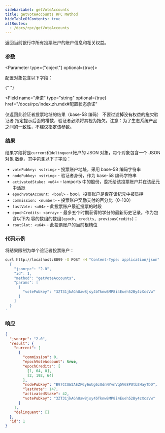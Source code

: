```yaml
---
sidebarLabel: getVoteAccounts
title: getVoteAccounts RPC Method
hideTableOfContents: true
altRoutes:
  - /docs/rpc/getVoteAccounts
---
```


返回当前银行中所有投票账户的账户信息和相关权益。

<DocSideBySide>

<DocLeftSide>

### 参数

<Parameter type={"object"} optional={true}>

配置对象包含以下字段：

{" "}

<Field
  name="承诺"
  type="string"
  optional={true}
  href="/docs/rpc/index.zh.mdx#配置状态承诺"
></Field>

<Field name="votePubkey" type="string" optional={true}>
  仅返回此验证者投票地址的结果（base-58 编码）
</Field>

<Field name="keepUnstakedDelinquents" type="bool" optional={true}>
  不要过滤掉没有权益的拖欠验证者
</Field>

<Field name="delinquentSlotDistance" type="u64" optional={true}>
  指定提示后面的槽数，验证者必须将其视为拖欠。注意：为了生态系统产品之间的一致性，不建议指定该参数。
</Field>

</Parameter>

### 结果

结果字段将是`current`和`delinquent`帐户的 JSON 对象，每个对象包含一个 JSON 对象
数组，其中包含以下子字段：

- `votePubkey: <string>` - 投票账户地址，采用 base-58 编码字符串
- `nodePubkey: <string>` - 验证者身份，作为 base-58 编码字符串
- `activatedStake: <u64>` - lamports 中的股份，委托给该投票账户并在该纪元中活跃
- `epochVoteAccount: <bool>` - bool，投票账户是否在该纪元中被质押
- `commission: <number>` - 投票账户奖励支付的百分比（0-100）
- `lastVote: <u64>` - 此投票账户最近投票的时段
- `epochCredits: <array>` - 最多五个时期获得的学分的最新历史记录，作为包含以下内
  容的数组的数组`[epoch, credits, previousCredits]`：
- `rootSlot: <u64>` - 此投票账户的当前根槽位

</DocLeftSide>

<DocRightSide>

### 代码示例

将结果限制为单个验证者投票账户：

```bash
curl http://localhost:8899 -X POST -H "Content-Type: application/json" -d '
  {
    "jsonrpc": "2.0",
    "id": 1,
    "method": "getVoteAccounts",
    "params": [
      {
        "votePubkey": "3ZT31jkAGhUaw8jsy4bTknwBMP8i4Eueh52By4zXcsVw"
      }
    ]
  }
'
```

### 响应

```json
{
  "jsonrpc": "2.0",
  "result": {
    "current": [
      {
        "commission": 0,
        "epochVoteAccount": true,
        "epochCredits": [
          [1, 64, 0],
          [2, 192, 64]
        ],
        "nodePubkey": "B97CCUW3AEZFGy6uUg6zUdnNYvnVq5VG8PUtb2HayTDD",
        "lastVote": 147,
        "activatedStake": 42,
        "votePubkey": "3ZT31jkAGhUaw8jsy4bTknwBMP8i4Eueh52By4zXcsVw"
      }
    ],
    "delinquent": []
  },
  "id": 1
}
```

</DocRightSide>
</DocSideBySide>
